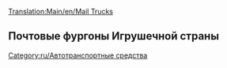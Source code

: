 [[Translation:Main/en/Mail Trucks]]
{{ru/Дорожное транспортное средство|имя     = Почтовый фургон MPS
  |изоб      = MPS_Mail_Truck.png
  |цена    = £4,715 ($9,430)
  |скорость    = 48 км/ч (30 миль/ч)
  |обслуж   = £421 ($842)
  |разработан = 1935
  |срок     = 15
  |вместимость = 22 мешка почты
}}
{{ru/Дорожное транспортное средство|имя     = Почтовый фургон Reynard
  |изоб      = Reynard_Mail_Truck.png
  |цена    = £5,535 ($11,070)
  |скорость    = 88 км/ч (55 миль/ч)
  |обслуж   = £787 ($1,574)
  |разработан = 1980
  |срок     = 15
  |вместимость = 28 мешков почты
}}
{{ru/Дорожное транспортное средство|имя     = Почтовый фургон Perry
  |изоб      = Perry_Mail_Truck.png
  |цена    = £5,945 ($11,890) 
  |скорость    = 112 км/ч (70 миль/ч)
  |обслуж   = £1,125 ($2,250)
  |разработан = 2018
  |срок     = 15
  |вместимость = 30 мешков почты
}}

==Почтовые фургоны Игрушечной страны==
{{ru/Дорожное транспортное средство|имя     = Почтовый фургон MightyMover
  |изоб      = MightyMover_Mail_Truck.png
  |цена    = *£4,715 ($9,430)
  |скорость    = 48 км/ч ()
  |обслуж   = £421 ($842)
  |разработан = 1935
  |срок     = 15
  |вместимость = 22 мешка почты
}}
{{ru/Дорожное транспортное средство|имя     = Почтовый фургон Powernaught
  |изоб      = Powernaught_Mail_Truck.png
  |цена    = *£6,535 ($11,070)
  |скорость    = 88 км/ч
  |обслуж   = £787 ($1,574)
  |разработан = 1979
  |срок     = 15
  |вместимость = 28 мешков почты
}}
{{ru/Дорожное транспортное средство|имя     = Почтовый фургон Wizzowow
  |изоб      = Wizzowow_Mail_Truck.png
  |цена    = *£6,945 ($11,890)
  |скорость    = 112 км/ч
  |обслуж   = £1,125 ($2,250)
  |разработан = 2018
  |срок     = 15
  |вместимость = 30 мешков почты
}}

[[Category:ru/Автотранспортные средства]]